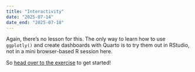 ```yaml
---
title: "Interactivity"
date: "2025-07-14"
date_end: "2025-07-18"
---
```


Again, there's no lesson for this. The only way to learn how to use `ggplotly()` and create dashboards with Quarto is to try them out in RStudio, not in a mini browser-based R session here.

So [head over to the exercise](/assignment/11-exercise.qmd) to get started!

